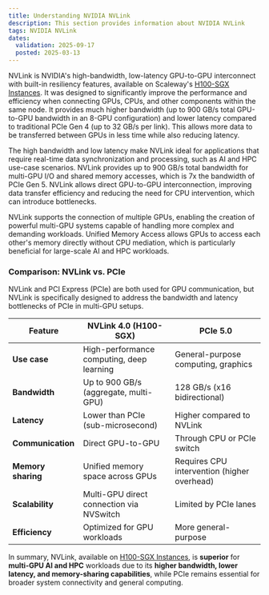 ```yaml
---
title: Understanding NVIDIA NVLink
description: This section provides information about NVIDIA NVLink
tags: NVIDIA NVLink
dates:
  validation: 2025-09-17
  posted: 2025-03-13
---
```


NVLink is NVIDIA's high-bandwidth, low-latency GPU-to-GPU interconnect with built-in resiliency features, available on Scaleway's [H100-SGX Instances](/gpu/reference-content/choosing-gpu-instance-type/#gpu-instances-and-ai-supercomputer-comparison-table). It was designed to significantly improve the performance and efficiency when connecting GPUs, CPUs, and other components within the same node. 
It provides much higher bandwidth (up to 900 GB/s total GPU-to-GPU bandwidth in an 8-GPU configuration) and lower latency compared to traditional PCIe Gen 4 (up to 32 GB/s per link).
This allows more data to be transferred between GPUs in less time while also reducing latency.

The high bandwidth and low latency make NVLink ideal for applications that require real-time data synchronization and processing, such as AI and HPC use-case scenarios.
NVLink provides up to 900 GB/s total bandwidth for multi-GPU I/O and shared memory accesses, which is 7x the bandwidth of PCIe Gen 5.
NVLink allows direct GPU-to-GPU interconnection, improving data transfer efficiency and reducing the need for CPU intervention, which can introduce bottlenecks.

NVLink supports the connection of multiple GPUs, enabling the creation of powerful multi-GPU systems capable of handling more complex and demanding workloads.
Unified Memory Access allows GPUs to access each other's memory directly without CPU mediation, which is particularly beneficial for large-scale AI and HPC workloads.

### Comparison: NVLink vs. PCIe
NVLink and PCI Express (PCIe) are both used for GPU communication, but NVLink is specifically designed to address the bandwidth and latency bottlenecks of PCIe in multi-GPU setups.

| Feature           | NVLink 4.0 (H100-SGX)     | PCIe 5.0                           |
|-------------------|---------------------------|------------------------------------|
| **Use case**      | High-performance computing, deep learning | General-purpose computing, graphics |
| **Bandwidth**     | Up to 900 GB/s (aggregate, multi-GPU) | 128 GB/s (x16 bidirectional)     |
| **Latency**       | Lower than PCIe (sub-microsecond) | Higher compared to NVLink        |
| **Communication** | Direct GPU-to-GPU           | Through CPU or PCIe switch         |
| **Memory sharing** | Unified memory space across GPUs | Requires CPU intervention (higher overhead) |
| **Scalability**   | Multi-GPU direct connection via NVSwitch | Limited by PCIe lanes             |
| **Efficiency**    | Optimized for GPU workloads | More general-purpose               |

In summary, NVLink, available on [H100-SGX Instances](/gpu/reference-content/choosing-gpu-instance-type/#gpu-instances-and-ai-supercomputer-comparison-table), is **superior** for **multi-GPU AI and HPC** workloads due to its **higher bandwidth, lower latency, and memory-sharing capabilities**, while PCIe remains essential for broader system connectivity and general computing.
